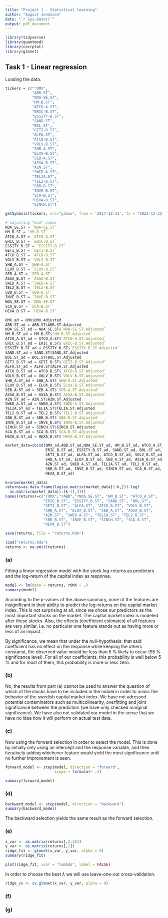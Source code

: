 ```yaml
---
title: "Project 1 - Statistical learning"
author: "August Jonasson"
date: "`r Sys.Date()`"
output: pdf_document
---
```


```r
library(tidyverse)
library(quantmod)
library(corrplot)
library(glmnet)
```

## Task 1 - Linear regression

Loading the data.
```r
tickers = c("^OMX",
            "ABB.ST",
            "NDA-SE.ST",
            "HM-B.ST",
            "ATCO-A.ST",
            "ERIC-B.ST", 
            "ESSITY-B.ST",
            "SAND.ST",
            "BOL.ST",
            "GETI-B.ST",
            "ALFA.ST",
            "ATCO-B.ST",
            "VOLV-B.ST",
            "SHB-A.ST",
            "ELUX-B.ST", 
            "SEB-A.ST",
            "ASSA-B.ST",
            "AZN.ST",
            "SWED-A.ST",
            "TELIA.ST",
            "TEL2-B.ST",
            "SBB-B.ST",
            "INVE-B.ST",
            "SCA-B.ST",
            "HEXA-B.ST",
            "SINCH.ST")

getSymbols(tickers, src="yahoo", from = '2017-12-31', to = "2023-12-31")

# adjusting "bad" names
NDA_SE.ST = `NDA-SE.ST`
HM_B.ST = `HM-B.ST`
ATCO_A.ST = `ATCO-A.ST`
ERIC_B.ST = `ERIC-B.ST`
ESSITY_B.ST = `ESSITY-B.ST`
GETI_B.ST = `GETI-B.ST`
ATCO_B.ST = `ATCO-B.ST`
VOLV_B.ST = `VOLV-B.ST`
SHB_A.ST = `SHB-A.ST`
ELUX_B.ST = `ELUX-B.ST`
SEB_A.ST = `SEB-A.ST`
ASSA_B.ST = `ASSA-B.ST`
SWED_A.ST = `SWED-A.ST`
TEL2_B.ST = `TEL2-B.ST`
SBB_B.ST = `SBB-B.ST`
INVE_B.ST = `INVE-B.ST`
NDA_SE.ST = `NDA-SE.ST`
SCA_B.ST = `SCA-B.ST`
HEXA_B.ST = `HEXA-B.ST`

OMX_ad = OMX$OMX.Adjusted
ABB.ST_ad = ABB.ST$ABB.ST.Adjusted
NDA_SE.ST_ad = NDA_SE.ST$`NDA-SE.ST.Adjusted`
HM_B.ST_ad = HM_B.ST$`HM-B.ST.Adjusted`
ATCO_A.ST_ad = ATCO_A.ST$`ATCO-A.ST.Adjusted`
ERIC_B.ST_ad = ERIC_B.ST$`ERIC-B.ST.Adjusted`
ESSITY_B.ST_ad = ESSITY_B.ST$`ESSITY-B.ST.Adjusted`
SAND.ST_ad = SAND.ST$SAND.ST.Adjusted
BOL.ST_ad = BOL.ST$BOL.ST.Adjusted
GETI_B.ST_ad = GETI_B.ST$`GETI-B.ST.Adjusted`
ALFA.ST_ad = ALFA.ST$ALFA.ST.Adjusted
ATCO_B.ST_ad = ATCO_B.ST$`ATCO-B.ST.Adjusted`
VOLV_B.ST_ad = VOLV_B.ST$`VOLV-B.ST.Adjusted`
SHB_A.ST_ad = SHB_A.ST$`SHB-A.ST.Adjusted`
ELUX_B.ST_ad = ELUX_B.ST$`ELUX-B.ST.Adjusted`
SEB_A.ST_ad = SEB_A.ST$`SEB-A.ST.Adjusted`
ASSA_B.ST_ad = ASSA_B.ST$`ASSA-B.ST.Adjusted`
AZN.ST_ad = AZN.ST$AZN.ST.Adjusted
SWED_A.ST_ad = SWED_A.ST$`SWED-A.ST.Adjusted`
TELIA.ST_ad = TELIA.ST$TELIA.ST.Adjusted
TEL2_B.ST_ad = TEL2_B.ST$`TEL2-B.ST.Adjusted`
SBB_B.ST_ad = SBB_B.ST$`SBB-B.ST.Adjusted`
INVE_B.ST_ad = INVE_B.ST$`INVE-B.ST.Adjusted`
SINCH.ST_ad = SINCH.ST$SINCH.ST.Adjusted
SCA_B.ST_ad = SCA_B.ST$`SCA-B.ST.Adjusted`
HEXA_B.ST_ad = HEXA_B.ST$`HEXA-B.ST.Adjusted`

market_data=cbind(OMX_ad,ABB.ST_ad,NDA_SE.ST_ad, HM_B.ST_ad, ATCO_A.ST_ad,
                  ERIC_B.ST_ad, ESSITY_B.ST_ad, SAND.ST_ad, BOL.ST_ad,
                  GETI_B.ST_ad, ALFA.ST_ad, ATCO_B.ST_ad, VOLV_B.ST_ad,
                  SHB_A.ST_ad, ELUX_B.ST_ad, SEB_A.ST_ad, ASSA_B.ST_ad, 
                  AZN.ST_ad, SWED_A.ST_ad, TELIA.ST_ad, TEL2_B.ST_ad,
                  SBB_B.ST_ad, INVE_B.ST_ad, SINCH.ST_ad, SCA_B.ST_ad, 
                  HEXA_B.ST_ad)

k=nrow(market_data)
returns=as.data.frame(log(as.matrix(market_data[2:k,]))-log(
  as.matrix(market_data[1:(k-1),])))
names(returns)=c("rOMX","rABB","rNDA.SE.ST", "HM_B.ST", "ATCO_A.ST",
                 "ERIC_B.ST", "ESSITY_B.ST", "SAND.ST", "BOL.ST",
                 "GETI_B.ST", "ALFA.ST", "ATCO_B.ST", "VOLV_B.ST",
                 "SHB_A.ST", "ELUX_B.ST", "SEB_A.ST", "ASSA_B.ST",
                 "AZN.ST", "SWED_A.ST", "TELIA.ST", "TEL2_B.ST",
                 "SBB_B.ST", "INVE_B.ST", "SINCH.ST", "SCA_B.ST",
                 "HEXA_B.ST")

save(returns, file = "returns.Rda")
```


```r
load("returns.Rda")
returns <- na.omit(returns)
```


### (a)

Fitting a linear regression model with the stock log-returns as predictors and
the log-return of the capital index as response.
```r
model <- lm(data = returns, rOMX ~ .)
summary(model)
```
According to the p-values of the above summary, none of the features are
insignificant in their ability to predict the log-returns on the capital market
index. This is not surprising at all, since we chose our predictors as the most
important stocks on the market. The capital market index is modeled after these
stocks. Also, the effects (coefficient estimates) of all features are very
similar, i.e. no particular one feature stands out as having more or less of an
impact.

By significance, we mean that under the null-hypothesis: that said coefficient
has no effect on the response while keeping the others constanst, the observed value would be less than 5 % likely
to occur (95 % significance level). For all of our coefficients, this
probability is well below 5 % and for most of them, this probability is more
or less zero.

### (b)
No, the results from part (a) cannot be used to answer the question of which of
the stocks have to be included in the mdoel in order to mimic the behavior of
the swedish capital market index. We have not adressed potential
contaminators such as multicolinearity, overfitting and joint significance 
between the predictors (we have only checked marginal significance). We have
also not validated our model in the sense that we have no idea how it will
perform on actual test data. 

### (c)
Now using the forward selection in order to select the model. This is done by
initially only using an intercept and the response variable, and then
iteratively adding whichever feature would yield the most significance until no
further improvement is seen.
```r
forward_model <- step(model, direction = "forward",
                      scope = formula(~ .))

summary(forward_model)
```


### (d)

```r
backward_model <- step(model, direction = "backward")
summary(backward_model)
```

The backward selection yields the same result as the forward selection.


### (e)

```r
x_var <- as.matrix(returns[,2:26])
y_var <- as.matrix(returns[,1])
ridge_fit <- glmnet(x_var, y_var, alpha = 0)
summary(ridge_fit)
```
```r
plot(ridge_fit, xvar = "lambda", label = FALSE)
```
In order to choose the best $\lambda$ we will use leave-one-out
cross-validation.

```r
ridge_cv <- cv.glmnet(x_var, y_var, alpha = 0)
```


### (f)
### (g)
